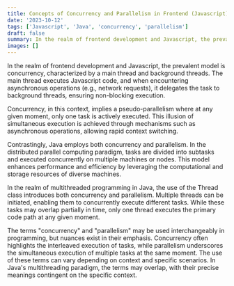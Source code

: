 ```yaml
---
title: Concepts of Concurrency and Parallelism in Frontend (Javascript), Java, and Distributed Computing
date: '2023-10-12'
tags: ['Javascript', 'Java', 'concurrency', 'parallelism']
draft: false
summary: In the realm of frontend development and Javascript, the prevalent model is concurrency, characterized by a main thread and background threads.
images: []
---
```


In the realm of frontend development and Javascript, the prevalent model is concurrency, characterized by a main thread and background threads. The main thread executes Javascript code, and when encountering asynchronous operations (e.g., network requests), it delegates the task to background threads, ensuring non-blocking execution.

Concurrency, in this context, implies a pseudo-parallelism where at any given moment, only one task is actively executed. This illusion of simultaneous execution is achieved through mechanisms such as asynchronous operations, allowing rapid context switching.

Contrastingly, Java employs both concurrency and parallelism. In the distributed parallel computing paradigm, tasks are divided into subtasks and executed concurrently on multiple machines or nodes. This model enhances performance and efficiency by leveraging the computational and storage resources of diverse machines.

In the realm of multithreaded programming in Java, the use of the Thread class introduces both concurrency and parallelism. Multiple threads can be initiated, enabling them to concurrently execute different tasks. While these tasks may overlap partially in time, only one thread executes the primary code path at any given moment.

The terms "concurrency" and "parallelism" may be used interchangeably in programming, but nuances exist in their emphasis. Concurrency often highlights the interleaved execution of tasks, while parallelism underscores the simultaneous execution of multiple tasks at the same moment. The use of these terms can vary depending on context and specific scenarios. In Java's multithreading paradigm, the terms may overlap, with their precise meanings contingent on the specific context.





